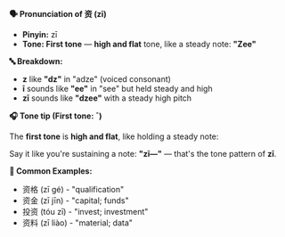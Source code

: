 **🗣️ Pronunciation of 资 (zī)**

- **Pinyin:** zī
- **Tone: First tone** — **high and flat** tone, like a steady note: **"Zee"**

**🔤 Breakdown:**

- **z** like **"dz"** in "adze" (voiced consonant)
- **ī** sounds like **"ee"** in "see" but held steady and high
- **zī** sounds like **"dzee"** with a steady high pitch

**🎧 Tone tip (First tone: ˉ)**

The **first tone** is **high and flat**, like holding a steady note:

Say it like you're sustaining a note: **"zī—"** — that's the tone pattern of **zī**.

**📝 Common Examples:**

- 资格 (zī gé) - "qualification"
- 资金 (zī jīn) - "capital; funds"
- 投资 (tóu zī) - "invest; investment"
- 资料 (zī liào) - "material; data"
